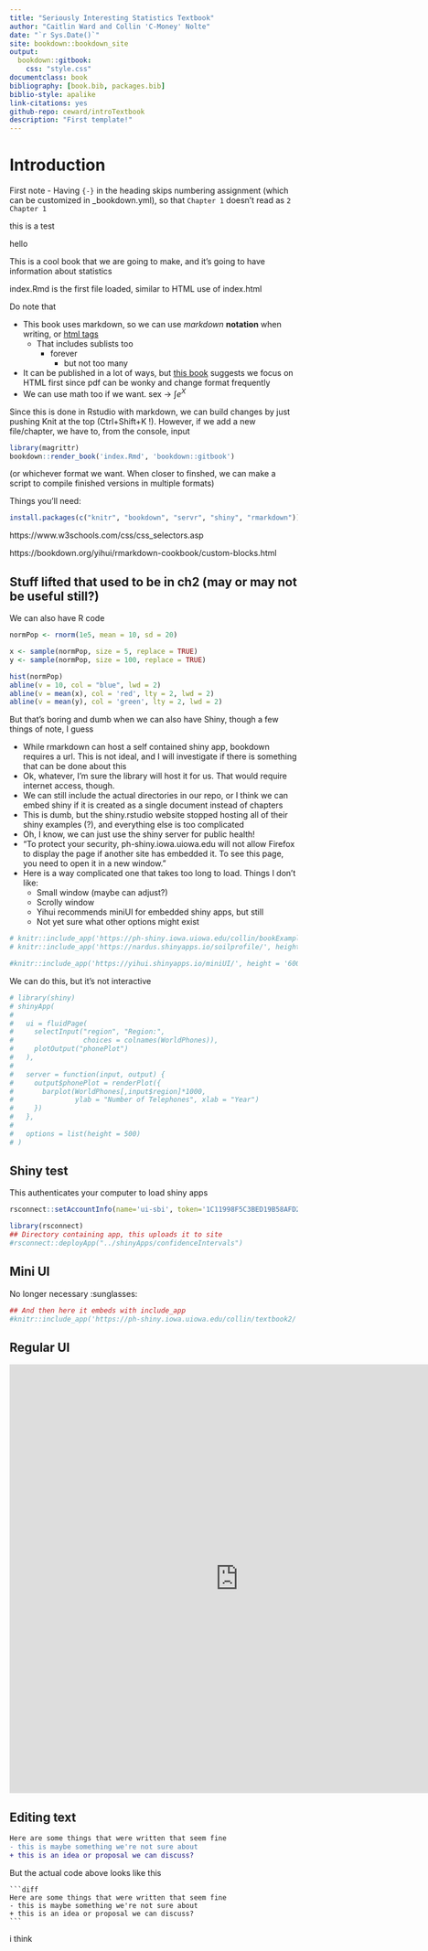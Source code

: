```yaml
--- 
title: "Seriously Interesting Statistics Textbook"
author: "Caitlin Ward and Collin 'C-Money' Nolte"
date: "`r Sys.Date()`"
site: bookdown::bookdown_site
output: 
  bookdown::gitbook:
    css: "style.css"
documentclass: book
bibliography: [book.bib, packages.bib]
biblio-style: apalike
link-citations: yes
github-repo: ceward/introTextbook
description: "First template!"
---
```

<!-- <style> -->
<!--   #wrap { -->
<!--     width: 750px; -->
<!--     height: 1500px; -->
<!--     padding: 0; -->
<!--     overflow: hidden; -->
<!--   } -->
<!--   #scaled-frame { -->
<!--     width: 1000px; -->
<!--     height: 2000px; -->
<!--     border: 0px; -->
<!--   } -->
<!--   #scaled-frame { -->
<!--     zoom: 0.75; -->
<!--     -moz-transform: scale(0.75); -->
<!--     -moz-transform-origin: 0 0; -->
<!--     -o-transform: scale(0.75); -->
<!--     -o-transform-origin: 0 0; -->
<!--     -webkit-transform: scale(0.75); -->
<!--     -webkit-transform-origin: 0 0; -->
<!--   } -->
<!--   @media screen and (-webkit-min-device-pixel-ratio:0) { -->
<!--     #scaled-frame { -->
<!--       zoom: 1; -->
<!--     } -->
<!--   } -->
<!-- </style> -->
<!-- <style type="text/css"> -->
<!-- .main-container { -->
<!--   max-width: 1800px; -->
<!--   margin-left: auto; -->
<!--   margin-right: auto; -->
<!-- } -->
<!-- </style> -->
<!-- <style> -->
<!--     #wrap { width: 600px; height: 390px; padding: 0; overflow: hidden; } -->
<!--     #frame { width: 800px; height: 520px; border: 1px solid black; } -->
<!--     #frame { -->
<!--         -ms-zoom: 0.75; -->
<!--         -moz-transform: scale(0.75); -->
<!--         -moz-transform-origin: 0 0; -->
<!--         -o-transform: scale(0.75); -->
<!--         -o-transform-origin: 0 0; -->
<!--         -webkit-transform: scale(0.75); -->
<!--         -webkit-transform-origin: 0 0; -->
<!--     } -->
<!-- </style> -->



# Introduction {-}
<!-- # Introduction {.para1 -} <- this adds para1 class to introduction--> 

First note - Having `{-}` in the heading skips numbering assignment (which can be customized in _bookdown.yml), so that `Chapter 1` doesn't read  as `2 Chapter 1`

<p class="para1">this is a test</p>
<div class="para1"> hello </div>

This is a cool book that we are going to make, and it's going to have information about statistics

index.Rmd is the first file loaded, similar to HTML use of index.html

Do note that

- This book uses markdown, so we can use *markdown* **notation** when writing, or <u> html tags</u> 
  + That includes sublists too
    - forever
      * but not too many
- It can be published in a lot of ways, but [this book](https://bookdown.org/yihui/bookdown/) suggests we focus on HTML first since pdf can be wonky and change format frequently
- We can use math too if we want. sex  $\rightarrow$ $\int e^X$

Since this is done in Rstudio with markdown, we can build changes by just pushing Knit at the top (Ctrl+Shift+K !). However, if we add a new file/chapter, we have to, from the console, input

```r
library(magrittr)
bookdown::render_book('index.Rmd', 'bookdown::gitbook')
```
(or whichever format we want. When closer to finshed, we can make a script to compile finished versions in multiple formats)

Things you'll need:

```r
install.packages(c("knitr", "bookdown", "servr", "shiny", "rmarkdown"))
```


https://www.w3schools.com/css/css_selectors.asp

https://bookdown.org/yihui/rmarkdown-cookbook/custom-blocks.html

## Stuff lifted that used to be in ch2 (may or may not be useful still?)


We can also have R code

```r
normPop <- rnorm(1e5, mean = 10, sd = 20)

x <- sample(normPop, size = 5, replace = TRUE)
y <- sample(normPop, size = 100, replace = TRUE)

hist(normPop)
abline(v = 10, col = "blue", lwd = 2)
abline(v = mean(x), col = 'red', lty = 2, lwd = 2)
abline(v = mean(y), col = 'green', lty = 2, lwd = 2)
```

But that's boring and dumb when we can also have Shiny, though a few things of note, I guess

- While rmarkdown can host a self contained shiny app, bookdown requires a url. This is not ideal, and I will investigate if there is something that can be done about this
- Ok, whatever, I'm sure the library will host it for us. That would require internet access, though.
- We can still include the actual directories in our repo, or I think we can embed shiny if it is created as a single document instead of chapters
- This is dumb, but the shiny.rstudio website stopped hosting all of their shiny examples (?), and everything else is too complicated
- Oh, I know, we can just use the shiny server for public health!
- "To protect your security, ph-shiny.iowa.uiowa.edu will not allow Firefox to display the page if another site has embedded it. To see this page, you need to open it in a new window."
- Here is a way complicated one that takes too long to load. Things I don't like:
  - Small window (maybe can adjust?)
  - Scrolly window
  - Yihui recommends miniUI for embedded shiny apps, but still
  - Not yet sure what other options might exist
  
```r
# knitr::include_app('https://ph-shiny.iowa.uiowa.edu/collin/bookExample/', height = '600px')
# knitr::include_app('https://nardus.shinyapps.io/soilprofile/', height = '600px')
```

```r
#knitr::include_app('https://yihui.shinyapps.io/miniUI/', height = '600px')
```

We can do this, but it's not interactive
```r
# library(shiny)
# shinyApp(
# 
#   ui = fluidPage(
#     selectInput("region", "Region:",
#                 choices = colnames(WorldPhones)),
#     plotOutput("phonePlot")
#   ),
# 
#   server = function(input, output) {
#     output$phonePlot = renderPlot({
#       barplot(WorldPhones[,input$region]*1000,
#               ylab = "Number of Telephones", xlab = "Year")
#     })
#   },
# 
#   options = list(height = 500)
# )
```


## Shiny test

This authenticates your computer to load shiny apps
```r
rsconnect::setAccountInfo(name='ui-sbi', token='1C11998F5C3BED19B58AFD22D349483C', secret='DsgOVlwde3RKJzzu5Nd07xVFrr7gv56kZ8NAFKyP')
```

```r
library(rsconnect)
## Directory containing app, this uploads it to site
#rsconnect::deployApp("../shinyApps/confidenceIntervals")
```

## Mini UI

No longer necessary :sunglasses:
```r
## And then here it embeds with include_app
#knitr::include_app('https://ph-shiny.iowa.uiowa.edu/collin/textbook2/', height = '1000px')
```

## Regular UI
<!-- <div id = "wrap"> -->
<!-- <iframe id="scaled-frame" src="https://ph-shiny.iowa.uiowa.edu/collin/textbook3/" width = "800" height = "950">  -->
<!-- </iframe> -->
<!-- </div> -->
<iframe src="https://ph-shiny.iowa.uiowa.edu/collin/textbook3/" width = "800" height = "750" frameBorder="0"> 
</iframe>

## Editing text

```diff
Here are some things that were written that seem fine
- this is maybe something we're not sure about
+ this is an idea or proposal we can discuss?
```

But the actual code above looks like this


    ```diff
    Here are some things that were written that seem fine
    - this is maybe something we're not sure about
    + this is an idea or proposal we can discuss?
    ```


i think
